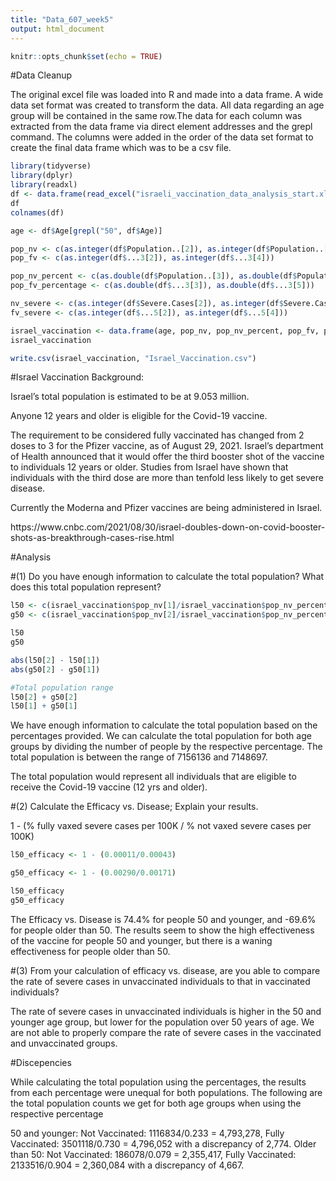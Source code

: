 ---
title: "Data_607_week5"
output: html_document
---

```{r setup, include=FALSE}
knitr::opts_chunk$set(echo = TRUE)
```

#Data Cleanup

The original excel file was loaded into R and made into a data frame. A wide data set format was created to transform the data. All data regarding an age group will be contained in the same row.The data for each column was extracted from the data frame via direct element addresses and the grepl command. The columns were added in the order of the data set format to create the final data frame which was to be a csv file.

```{r}
library(tidyverse)
library(dplyr)
library(readxl)
df <- data.frame(read_excel("israeli_vaccination_data_analysis_start.xlsx"))
df
colnames(df)
```

```{r Age}
age <- df$Age[grepl("50", df$Age)]
```

```{r Population}
pop_nv <- c(as.integer(df$Population..[2]), as.integer(df$Population..[4]))
pop_fv <- c(as.integer(df$...3[2]), as.integer(df$...3[4]))

pop_nv_percent <- c(as.double(df$Population..[3]), as.double(df$Population..[5]))
pop_fv_percentage <- c(as.double(df$...3[3]), as.double(df$...3[5]))
```

```{r Severe Cases}
nv_severe <- c(as.integer(df$Severe.Cases[2]), as.integer(df$Severe.Cases[4]))
fv_severe <- c(as.integer(df$...5[2]), as.integer(df$...5[4]))
```

```{r Israel Vaccination}

israel_vaccination <- data.frame(age, pop_nv, pop_nv_percent, pop_fv, pop_fv_percentage, nv_severe, fv_severe)
israel_vaccination
```

```{r csv}
write.csv(israel_vaccination, "Israel_Vaccination.csv")
```


#Israel Vaccination Background:

  Israel's total population is estimated to be at 9.053 million.
  
  Anyone 12 years and older is eligible for the Covid-19 vaccine.
  
  The requirement to be considered fully vaccinated has changed from 2 doses to 3 for the Pfizer vaccine, as of August 29, 2021. Israel's department of Health announced that it would offer the third booster shot of the vaccine to individuals 12 years or older. Studies from Israel have shown that individuals with the third dose are more than tenfold less likely to get severe disease. 
  
  Currently the Moderna and Pfizer vaccines are being administered in Israel.
  
https://www.cnbc.com/2021/08/30/israel-doubles-down-on-covid-booster-shots-as-breakthrough-cases-rise.html



#Analysis

#(1) Do you have enough information to calculate the total population? What does this total population represent?

```{r}
l50 <- c(israel_vaccination$pop_nv[1]/israel_vaccination$pop_nv_percent[1], israel_vaccination$pop_fv[1]/israel_vaccination$pop_fv_percentage[1])
g50 <- c(israel_vaccination$pop_nv[2]/israel_vaccination$pop_nv_percent[2], israel_vaccination$pop_fv[2]/israel_vaccination$pop_fv_percentage[2])

l50
g50

abs(l50[2] - l50[1])
abs(g50[2] - g50[1])

#Total population range
l50[2] + g50[2]
l50[1] + g50[1]
```

We have enough information to calculate the total population based on the percentages provided. We can calculate the total population for both age groups by dividing the number of people by the respective percentage. The total population is between the range of 7156136 and 7148697.

The total population would represent all individuals that are eligible to receive the Covid-19 vaccine (12 yrs and older).


#(2) Calculate the Efficacy vs. Disease; Explain your results.	

 1 - (% fully vaxed severe cases per 100K / % not vaxed severe cases per 100K)
 
```{r}
l50_efficacy <- 1 - (0.00011/0.00043)

g50_efficacy <- 1 - (0.00290/0.00171)

l50_efficacy
g50_efficacy
```
 The Efficacy vs. Disease is 74.4% for people 50 and younger, and -69.6% for people older than 50. The results seem to show the high effectiveness of the vaccine for people 50 and younger, but there is a waning effectiveness for people older than 50.


#(3) From your calculation of efficacy vs. disease, are you able to compare the rate of severe cases in unvaccinated individuals to that in vaccinated individuals?	

The rate of severe cases in unvaccinated individuals is higher in the 50 and younger age group, but lower for the population over 50 years of age. We are not able to properly compare the rate of severe cases in the vaccinated and unvaccinated groups.

#Discepencies

While calculating the total population using the percentages, the results from each percentage were unequal for both populations. The following are the total population counts we get for both age groups when using the respective percentage

50 and younger: Not Vaccinated: 1116834/0.233 = 4,793,278, Fully Vaccinated: 3501118/0.730 = 4,796,052 with a discrepancy of 2,774.
Older than 50: Not Vaccinated: 186078/0.079 = 2,355,417, Fully Vaccinated:  2133516/0.904 = 2,360,084 with a discrepancy of 4,667.
